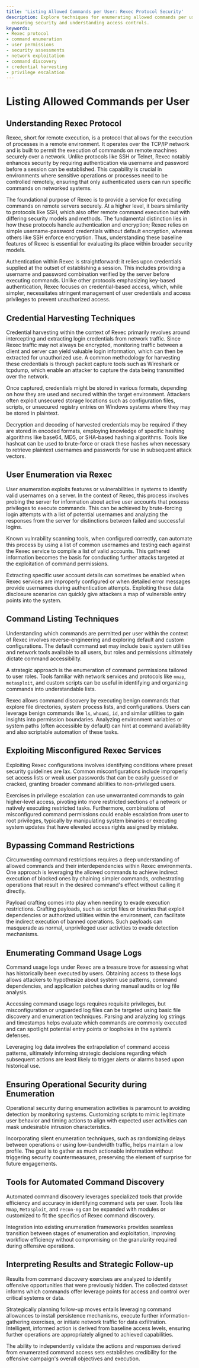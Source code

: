 ```yaml
---
title: 'Listing Allowed Commands per User: Rexec Protocol Security'
description: Explore techniques for enumerating allowed commands per user in Rexec,
  ensuring security and understanding access controls.
keywords:
- Rexec protocol
- command enumeration
- user permissions
- security assessments
- network exploitation
- command discovery
- credential harvesting
- privilege escalation
---
```


# Listing Allowed Commands per User

## Understanding Rexec Protocol

Rexec, short for remote execution, is a protocol that allows for the execution of processes in a remote environment. It operates over the TCP/IP network and is built to permit the execution of commands on remote machines securely over a network. Unlike protocols like SSH or Telnet, Rexec notably enhances security by requiring authentication via username and password before a session can be established. This capability is crucial in environments where sensitive operations or processes need to be controlled remotely, ensuring that only authenticated users can run specific commands on networked systems.

The foundational purpose of Rexec is to provide a service for executing commands on remote servers securely. At a higher level, it bears similarity to protocols like SSH, which also offer remote command execution but with differing security models and methods. The fundamental distinction lies in how these protocols handle authentication and encryption; Rexec relies on simple username-password credentials without default encryption, whereas others like SSH enforce encryption. Thus, understanding these baseline features of Rexec is essential for evaluating its place within broader security models.

Authentication within Rexec is straightforward: it relies upon credentials supplied at the outset of establishing a session. This includes providing a username and password combination verified by the server before executing commands. Unlike other protocols emphasizing key-based authentication, Rexec focuses on credential-based access, which, while simpler, necessitates stringent management of user credentials and access privileges to prevent unauthorized access.

## Credential Harvesting Techniques

Credential harvesting within the context of Rexec primarily revolves around intercepting and extracting login credentials from network traffic. Since Rexec traffic may not always be encrypted, monitoring traffic between a client and server can yield valuable login information, which can then be extracted for unauthorized use. A common methodology for harvesting these credentials is through packet capture tools such as Wireshark or tcpdump, which enable an attacker to capture the data being transmitted over the network.

Once captured, credentials might be stored in various formats, depending on how they are used and secured within the target environment. Attackers often exploit unsecured storage locations such as configuration files, scripts, or unsecured registry entries on Windows systems where they may be stored in plaintext.

Decryption and decoding of harvested credentials may be required if they are stored in encoded formats, employing knowledge of specific hashing algorithms like base64, MD5, or SHA-based hashing algorithms. Tools like hashcat can be used to brute-force or crack these hashes when necessary to retrieve plaintext usernames and passwords for use in subsequent attack vectors.

## User Enumeration via Rexec

User enumeration exploits features or vulnerabilities in systems to identify valid usernames on a server. In the context of Rexec, this process involves probing the server for information about active user accounts that possess privileges to execute commands. This can be achieved by brute-forcing login attempts with a list of potential usernames and analyzing the responses from the server for distinctions between failed and successful logins.

Known vulnrability scanning tools, when configured correctly, can automate this process by using a list of common usernames and testing each against the Rexec service to compile a list of valid accounts. This gathered information becomes the basis for conducting further attacks targeted at the exploitation of command permissions.

Extracting specific user account details can sometimes be enabled when Rexec services are improperly configured or when detailed error messages provide usernames during authentication attempts. Exploiting these data disclosure scenarios can quickly give attackers a map of vulnerable entry points into the system.

## Command Listing Techniques

Understanding which commands are permitted per user within the context of Rexec involves reverse-engineering and exploring default and custom configurations. The default command set may include basic system utilities and network tools available to all users, but roles and permissions ultimately dictate command accessibility.

A strategic approach is the enumeration of command permissions tailored to user roles. Tools familiar with network services and protocols like `nmap`, `metasploit`, and custom scripts can be useful in identifying and organizing commands into understandable lists.

Rexec allows command discovery by executing benign commands that explore file directories, system process lists, and configurations. Users can leverage benign commands like `ls`, `whoami`, `id`, and similar utilities to gain insights into permission boundaries. Analyzing environment variables or system paths (often accessible by default) can hint at command availability and also scriptable automation of these tasks.

## Exploiting Misconfigured Rexec Services

Exploiting Rexec configurations involves identifying conditions where preset security guidelines are lax. Common misconfigurations include improperly set access lists or weak user passwords that can be easily guessed or cracked, granting broader command abilities to non-privileged users.

Exercises in privilege escalation can use unwarranted commands to gain higher-level access, pivoting into more restricted sections of a network or natively executing restricted tasks. Furthermore, combinations of misconfigured command permissions could enable escalation from user to root privileges, typically by manipulating system binaries or executing system updates that have elevated access rights assigned by mistake.

## Bypassing Command Restrictions

Circumventing command restrictions requires a deep understanding of allowed commands and their interdependencies within Rexec environments. One approach is leveraging the allowed commands to achieve indirect execution of blocked ones by chaining simpler commands, orchestrating operations that result in the desired command's effect without calling it directly.

Payload crafting comes into play when needing to evade execution restrictions. Crafting payloads, such as script files or binaries that exploit dependencies or authorized utilities within the environment, can facilitate the indirect execution of banned operations. Such payloads can masquerade as normal, unprivileged user activities to evade detection mechanisms.

## Enumerating Command Usage Logs

Command usage logs under Rexec are a treasure trove for assessing what has historically been executed by users. Obtaining access to these logs allows attackers to hypothesize about system use patterns, command dependencies, and application patches during manual audits or log file analysis.

Accessing command usage logs requires requisite privileges, but misconfiguration or unguarded log files can be targeted using basic file discovery and enumeration techniques. Parsing and analyzing log strings and timestamps helps evaluate which commands are commonly executed and can spotlight potential entry points or loopholes in the system’s defenses.

Leveraging log data involves the extrapolation of command access patterns, ultimately informing strategic decisions regarding which subsequent actions are least likely to trigger alerts or alarms based upon historical use.

## Ensuring Operational Security during Enumeration

Operational security during enumeration activities is paramount to avoiding detection by monitoring systems. Customizing scripts to mimic legitimate user behavior and timing actions to align with expected user activities can mask undesirable intrusion characteristics.

Incorporating silent enumeration techniques, such as randomizing delays between operations or using low-bandwidth traffic, helps maintain a low profile. The goal is to gather as much actionable information without triggering security countermeasures, preserving the element of surprise for future engagements.

## Tools for Automated Command Discovery

Automated command discovery leverages specialized tools that provide efficiency and accuracy in identifying command sets per user. Tools like `Nmap`, `Metasploit`, and `recon-ng` can be expanded with modules or customized to fit the specifics of Rexec command discovery.

Integration into existing enumeration frameworks provides seamless transition between stages of enumeration and exploitation, improving workflow efficiency without compromising on the granularity required during offensive operations.

## Interpreting Results and Strategic Follow-up

Results from command discovery exercises are analyzed to identify offensive opportunities that were previously hidden. The collected dataset informs which commands offer leverage points for access and control over critical systems or data.

Strategically planning follow-up moves entails leveraging command allowances to install persistence mechanisms, execute further information-gathering exercises, or initiate network traffic for data exfiltration. Intelligent, informed action is derived from baseline access levels, ensuring further operations are appropriately aligned to achieved capabilities.

The ability to independently validate the actions and responses derived from enumerated command access sets establishes credibility for the offensive campaign's overall objectives and execution.